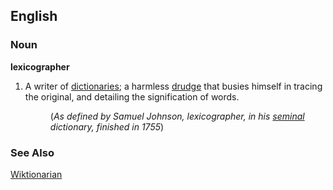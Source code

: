 ==English==
===Noun===
'''lexicographer'''

# A writer of [[dictionary|dictionaries]]; a harmless [[drudge]] that busies himself in tracing the original, and detailing the signification of words.
#:(''As defined by Samuel Johnson, lexicographer, in his [[seminal]] dictionary, finished in 1755'')

===See Also===
[[Wiktionarian]]
